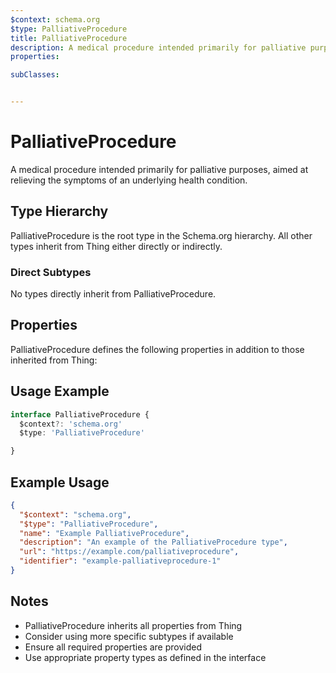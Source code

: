```yaml
---
$context: schema.org
$type: PalliativeProcedure
title: PalliativeProcedure
description: A medical procedure intended primarily for palliative purposes, aimed at relieving the symptoms of an underlying health condition.
properties:

subClasses:


---
```


# PalliativeProcedure

A medical procedure intended primarily for palliative purposes, aimed at relieving the symptoms of an underlying health condition.

## Type Hierarchy

PalliativeProcedure is the root type in the Schema.org hierarchy. All other types inherit from Thing either directly or indirectly.

### Direct Subtypes

No types directly inherit from PalliativeProcedure.

## Properties

PalliativeProcedure defines the following properties in addition to those inherited from Thing:



## Usage Example

```typescript
interface PalliativeProcedure {
  $context?: 'schema.org'
  $type: 'PalliativeProcedure'

}
```

## Example Usage

```json
{
  "$context": "schema.org",
  "$type": "PalliativeProcedure",
  "name": "Example PalliativeProcedure",
  "description": "An example of the PalliativeProcedure type",
  "url": "https://example.com/palliativeprocedure",
  "identifier": "example-palliativeprocedure-1"
}
```

## Notes

- PalliativeProcedure inherits all properties from Thing
- Consider using more specific subtypes if available
- Ensure all required properties are provided
- Use appropriate property types as defined in the interface
